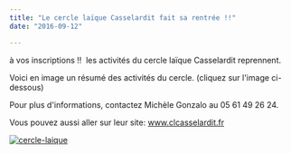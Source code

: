```yaml
---
title: "Le cercle laïque Casselardit fait sa rentrée !!"
date: "2016-09-12"

---
```


à vos inscriptions !!  les activités du cercle laïque Casselardit reprennent.

Voici en image un résumé des activités du cercle. (cliquez sur l'image ci-dessous)

Pour plus d'informations, contactez Michèle Gonzalo au 05 61 49 26 24.

Vous pouvez aussi aller sur leur site: www.clcasselardit.fr

[![cercle-laique](/uploads/cercle-laïque-300x212.jpg)](http://fontaines-garonne.fr/wp-content/uploads/2016/09/cercle-laïque.jpg)
